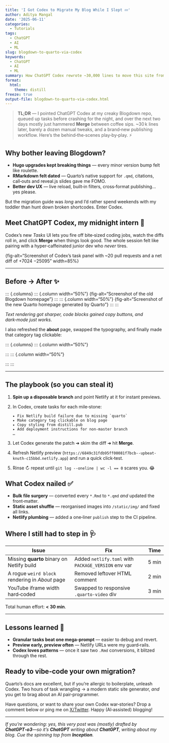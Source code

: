 ```yaml
---
title: 'I Got Codex to Migrate My Blog While I Slept 💤'
author: Aditya Mangal
date: '2025-06-11'
categories:
  - Tutorials
tags:
  - ChatGPT
  - AI
  - ML
slug: blogdown-to-quarto-via-codex
keywords:
  - ChatGPT
  - AI
  - ML
summary: How ChatGPT Codex rewrote ~30,000 lines to move this site from Blogdown to Quarto with almost no babysitting.
format:
  html:
    theme: distill
freeze: true
output-file: blogdown-to-quarto-via-codex.html
---
```


> **TL;DR** — I pointed ChatGPT Codex at my creaky Blogdown repo, queued up tasks before crashing for the night, and over the next two days mostly just hammered **Merge** between coffee sips. \~30 k lines later, barely a dozen manual tweaks, and a brand‑new publishing workflow. Here’s the behind‑the‑scenes play‑by‑play. ⚡️

## Why bother leaving Blogdown?

* **Hugo upgrades kept breaking things** — every minor version bump felt like roulette.
* **RMarkdown felt dated** — Quarto’s native support for `.qmd`, citations, call‑outs and reveal.js slides gave me FOMO.
* **Better dev UX** — live reload, built‑in filters, cross‑format publishing… yes please.

But the migration guide was *long* and I’d rather spend weekends with my toddler than hunt down broken shortcodes. Enter Codex.

## Meet ChatGPT Codex, my midnight intern 🤖

Codex’s new *Tasks* UI lets you fire off bite‑sized coding jobs, watch the diffs roll in, and click **Merge** when things look good. The whole session felt like pairing with a hyper‑caffeinated junior dev who *never* tires.

{fig-alt="Screenshot of Codex’s task panel with \~20 pull requests and a net diff of +7024 −25095" width=85%}

---

## Before → After ✨

\::: {.columns}
\::: {.column width="50%"}
{fig-alt="Screenshot of the old Blogdown homepage"}
\:::
\::: {.column width="50%"}
{fig-alt="Screenshot of the new Quarto homepage generated by Quarto"}
\:::
\:::

*Text rendering got sharper, code blocks gained copy buttons, and dark‑mode just works.*

I also refreshed the **about** page, swapped the typography, and finally made that category tag clickable:

\::: {.columns}
\::: {.column width="50%"}

\:::
\::: {.column width="50%"}

\:::
\:::

---

## The playbook (so you can steal it)

1. **Spin up a disposable branch** and point Netlify at it for instant previews.
2. In Codex, create tasks for each mile‑stone:

   ```text
   ▸ Fix Netlify build failure due to missing `quarto`
   ▸ Make category tag clickable on blog page
   ▸ Copy styling from distill.pub
   ▸ Add deployment instructions for non‑master branch
   …
   ```
3. Let Codex generate the patch ➜ skim the diff ➜ hit **Merge**.
4. Refresh Netlify preview (`https://6849c31fdb95ff00081f7bcb--upbeat-knuth-c15bbd.netlify.app`) and run a quick click‑test.
5. Rinse ↻ repeat until `git log --oneline | wc -l == 0` scares you. 😂

## What Codex nailed ✅

* **Bulk file surgery** — converted every `*.Rmd` to `*.qmd` *and* updated the front‑matter.
* **Static asset shuffle** — reorganised images into `/static/img/` and fixed all links.
* **Netlify plumbing** — added a one‑liner `publish` step to the CI pipeline.

## Where I still had to step in 🩺

| Issue                                           | Fix                                                 | Time  |
| ----------------------------------------------- | --------------------------------------------------- | ----- |
| Missing **quarto** binary on Netlify build      | Added `netlify.toml` with `PACKAGE_VERSION` env var | 5 min |
| A rogue `weird block` rendering in *About* page | Removed leftover HTML comment                       | 2 min |
| YouTube iframe width hard‑coded                 | Swapped to responsive `.quarto-video` div           | 3 min |

Total human effort: **< 30 min**.

---

## Lessons learned 🧠

* **Granular tasks beat one mega‑prompt** — easier to debug and revert.
* **Preview early, preview often** — Netlify URLs were my guard‑rails.
* **Codex loves patterns** — once it saw two `.Rmd` conversions, it blitzed through the rest.

## Ready to vibe‑code your own migration?

Quarto’s docs are excellent, but if you’re allergic to boilerplate, unleash Codex. Two hours of task wrangling → a modern static site generator, *and* you get to brag about an AI pair‑programmer.

Have questions, or want to share your own Codex war‑stories? Drop a comment below or ping me on [X/Twitter](https://twitter.com/AdityaMangal10). Happy (AI‑assisted) blogging!

---

*If you're wondering: yes, this very post was (mostly) drafted by **ChatGPT‑o3**—so it’s **ChatGPT** writing about **ChatGPT**, writing about my blog. Cue the spinning top from **Inception**.*

